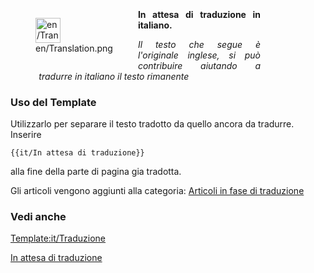 <div style="width: 400px; margin: .5cm 0; clear: left"><div style="float: left">[[File:en/Translation.png|40px|left]]</div>
<div class="plainlinks" style="margin-left: 1.2cm; text-align: justify"><p style="border-bottom: 1px solid #8888aa">'''In attesa di traduzione in italiano.'''</p>
<p style="font-size: 90%">''Il testo che segue è l'originale inglese, si può contribuire aiutando a tradurre in italiano il testo rimanente''</p></div></div>
<includeonly>{{{1|[[Category:it/Articoli in fase di traduzione]]}}}</includeonly><noinclude>

===Uso del Template===
Utilizzarlo per separare il testo tradotto da quello ancora da tradurre. Inserire 
<pre>{{it/In attesa di traduzione}}</pre> alla fine della parte di pagina gia tradotta.

Gli articoli vengono aggiunti alla categoria: [[:Category:it/Articoli in fase di traduzione|Articoli in fase di traduzione]] <!--e [[:Category:it/Articoli in italiano|Articoli in italiano/It]]-->
</noinclude>


===Vedi anche===
[[Template:it/Traduzione]]

[[Category:it/Message box|In attesa di traduzione]]